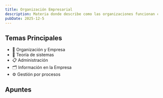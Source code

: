 ```yaml
---
title: Organización Empresarial
description: Materia donde describe como las organizaciones funcionan como un rompecabezas donde diversas piezas con formas únicas deben organizarse correctamente para formar una imagen coherente. Este concepto representa cómo se estructuran las empresas, instituciones y equipos de trabajo en el mundo actual.
pubDate: 2025-12-5
---
```


## Temas Principales

- 🏢 Organización y Empresa
- 🧠 Teoría de sistemas
- 📋 Administración
- 🗂️ Información en la Empresa
- ⚙️ Gestión por procesos

## Apuntes

<div class="flex flex-wrap gap">
  <CardLink
    title="Organizaciones"
    description="Una organización es un sistema social compuesto por individuos o grupos que, teniendo valores compartidos, se interrelacionan y utilizan recursos con los que..."
    href="/apuntes/tup/primer-cuatrimestre/organizacion-empresarial/temas/organizaciones"
  />
  <CardLink
    title="Empresas"
    description="Un sistema operativo (SO) es el software fundamental que actúa como intermediario entre el hardware de la computadora y..."
    href="/apuntes/tup/primer-cuatrimestre/organizacion-empresarial/temas/empresas"
  />
  <CardLink
    title="Áreas Típicas"
    description="Las empresas son organizaciones dedicadas a los negocios con fines de lucro. Son unidades de producción que coordinan factores productivos para crear..."
    href="/apuntes/tup/primer-cuatrimestre/organizacion-empresarial/temas/areas-tipicas"
  />
</div>
